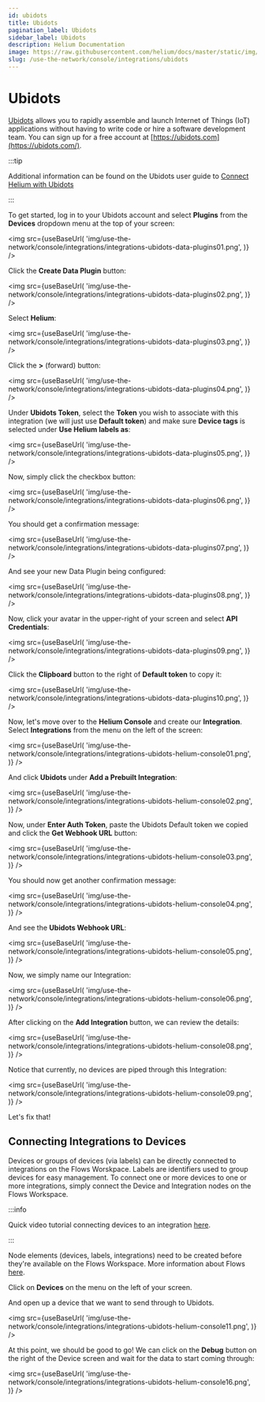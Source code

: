 ```yaml
---
id: ubidots
title: Ubidots
pagination_label: Ubidots
sidebar_label: Ubidots
description: Helium Documentation
image: https://raw.githubusercontent.com/helium/docs/master/static/img/link-image.png
slug: /use-the-network/console/integrations/ubidots
---
```


# Ubidots


[Ubidots](https://ubidots.com/) allows you to rapidly assemble and launch Internet of Things (IoT)
applications without having to write code or hire a software development team. You can sign up for a
free account at [https://ubidots.com](https://ubidots.com/).

:::tip

Additional information can be found on the Ubidots user guide to
[Connect Helium with Ubidots](https://help.ubidots.com/en/articles/5008195-plugins-connect-helium-with-ubidots)

:::

To get started, log in to your Ubidots account and select **Plugins** from the **Devices** dropdown
menu at the top of your screen:

<img
  src={useBaseUrl(
    'img/use-the-network/console/integrations/integrations-ubidots-data-plugins01.png',
  )}
/>

Click the **Create Data Plugin** button:

<img
  src={useBaseUrl(
    'img/use-the-network/console/integrations/integrations-ubidots-data-plugins02.png',
  )}
/>

Select **Helium**:

<img
  src={useBaseUrl(
    'img/use-the-network/console/integrations/integrations-ubidots-data-plugins03.png',
  )}
/>

Click the **>** (forward) button:

<img
  src={useBaseUrl(
    'img/use-the-network/console/integrations/integrations-ubidots-data-plugins04.png',
  )}
/>

Under **Ubidots Token**, select the **Token** you wish to associate with this integration (we will
just use **Default token**) and make sure **Device tags** is selected under **Use Helium labels
as**:

<img
  src={useBaseUrl(
    'img/use-the-network/console/integrations/integrations-ubidots-data-plugins05.png',
  )}
/>

Now, simply click the checkbox button:

<img
  src={useBaseUrl(
    'img/use-the-network/console/integrations/integrations-ubidots-data-plugins06.png',
  )}
/>

You should get a confirmation message:

<img
  src={useBaseUrl(
    'img/use-the-network/console/integrations/integrations-ubidots-data-plugins07.png',
  )}
/>

And see your new Data Plugin being configured:

<img
  src={useBaseUrl(
    'img/use-the-network/console/integrations/integrations-ubidots-data-plugins08.png',
  )}
/>

Now, click your avatar in the upper-right of your screen and select **API Credentials**:

<img
  src={useBaseUrl(
    'img/use-the-network/console/integrations/integrations-ubidots-data-plugins09.png',
  )}
/>

Click the **Clipboard** button to the right of **Default token** to copy it:

<img
  src={useBaseUrl(
    'img/use-the-network/console/integrations/integrations-ubidots-data-plugins10.png',
  )}
/>

Now, let's move over to the **Helium Console** and create our **Integration**. Select
**Integrations** from the menu on the left of the screen:

<img
  src={useBaseUrl(
    'img/use-the-network/console/integrations/integrations-ubidots-helium-console01.png',
  )}
/>

And click **Ubidots** under **Add a Prebuilt Integration**:

<img
  src={useBaseUrl(
    'img/use-the-network/console/integrations/integrations-ubidots-helium-console02.png',
  )}
/>

Now, under **Enter Auth Token**, paste the Ubidots Default token we copied and click the **Get
Webhook URL** button:

<img
  src={useBaseUrl(
    'img/use-the-network/console/integrations/integrations-ubidots-helium-console03.png',
  )}
/>

You should now get another confirmation message:

<img
  src={useBaseUrl(
    'img/use-the-network/console/integrations/integrations-ubidots-helium-console04.png',
  )}
/>

And see the **Ubidots Webhook URL**:

<img
  src={useBaseUrl(
    'img/use-the-network/console/integrations/integrations-ubidots-helium-console05.png',
  )}
/>

Now, we simply name our Integration:

<img
  src={useBaseUrl(
    'img/use-the-network/console/integrations/integrations-ubidots-helium-console06.png',
  )}
/>

After clicking on the **Add Integration** button, we can review the details:

<img
  src={useBaseUrl(
    'img/use-the-network/console/integrations/integrations-ubidots-helium-console08.png',
  )}
/>

Notice that currently, no devices are piped through this Integration:

<img
  src={useBaseUrl(
    'img/use-the-network/console/integrations/integrations-ubidots-helium-console09.png',
  )}
/>

Let's fix that!

## Connecting Integrations to Devices

Devices or groups of devices (via labels) can be directly connected to integrations on the Flows
Worskpace. Labels are identifiers used to group devices for easy management. To connect one or more
devices to one or more integrations, simply connect the Device and Integration nodes on the Flows
Workspace.

:::info

Quick video tutorial connecting devices to an integration
[here](https://www.youtube.com/watch?v=lnERw1f7TGE).

:::

Node elements (devices, labels, integrations) need to be created before they're available on the
Flows Workspace. More information about Flows
[here](https://docs.helium.com/use-the-network/console/flows/).

Click on **Devices** on the menu on the left of your screen.

And open up a device that we want to send through to Ubidots.

<img
  src={useBaseUrl(
    'img/use-the-network/console/integrations/integrations-ubidots-helium-console11.png',
  )}
/>

At this point, we should be good to go! We can click on the **Debug** button on the right of the
Device screen and wait for the data to start coming through:

<img
  src={useBaseUrl(
    'img/use-the-network/console/integrations/integrations-ubidots-helium-console16.png',
  )}
/>
